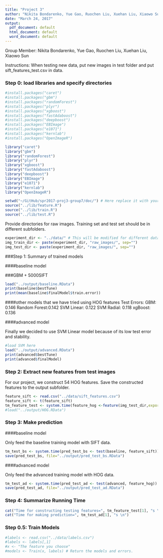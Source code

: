 ---
title: "Project 3"
author: "Nikita Bondarenko, Yue Gao, Ruochen Liu, Xuehan Liu, Xiaowo Sun"
date: "March 24, 2017"
output:
  pdf_document: default
  html_document: default
  word_document: default
---

Group Member:
Nikita Bondarenko, Yue Gao, Ruochen Liu, Xuehan Liu, Xiaowo Sun

Instructions: When testing new data, put new images in test folder and put sift_features_test.csv in data.

### Step 0: load libraries and specify directories
```{r}
#install.packages("caret")
#install.packages("gbm")
#install.packages("randomForest")
#install.packages("plyr")
#install.packages("xgboost")
#install.packages("fastAdaboost")
#install.packages("deepboost")
#install.packages("EBImage")
#install.packages("e1071")
#install.packages("kernlab")
#install.packages("OpenImageR")

library("caret")
library("gbm")
library("randomForest")
library("plyr")
library("xgboost")
library("fastAdaboost")
library("deepboost")
library("EBImage")
library("e1071")
library("kernlab")
library("OpenImageR")
```


```{r wkdir, eval=FALSE}
setwd("~/GitHub/spr2017-proj3-group7/doc/") # Here replace it with your own path or manually set it in RStudio to where this rmd file is located.
source("../lib/feature.R")
source("../lib/train.R")
source("../lib/test.R")
```

Provide directories for raw images. Training set and test set should be in different subfolders. 
```{r}
experiment_dir <- "../data/" # This will be modified for different data sets.
img_train_dir <- paste(experiment_dir, "raw_images/", sep="")
img_test_dir <- paste(experiment_dir, "raw_images/", sep="")
```

###Step 1: Summary of trained models

####baseline model

###GBM + 5000SIFT
```{r}
load("../output/baseline.RData")
print(baseline$bestTune)
print(mean(baseline$finalModel$train.error))
```

####other models that we have tried using HOG features
Test Errors:
GBM: 0.146
Random Forest:0.142
SVM Linear: 0.122
SVM Radial: 0.118
xgBoost: 0.136

####advanced model

Finally we decided to use SVM Linear model because of its low test error and stability.
```{r}
#load SVM here
load("../output/advanced.RData")
print(advanced$bestTune)
print(advanced$finalModel)
```

### Step 2: Extract new features from test images

For our project, we construct 54 HOG features. Save the constructed features to the output subfolder.
```{r}
feature_sift <- read.csv("../data/sift_features.csv")
feature_sift <- t(feature_sift)
tm_feature_test <- system.time(feature_hog <-feature(img_test_dir,export=T))
#load("../output/HOG.RData")
```

### Step 3: Make prediction 

####baseline model

Only feed the baseline training model with SIFT data. 
```{r}
tm_test_bs <- system.time(pred_test_bs <- test(baseline, feature_sift))
save(pred_test_bs, file="../output/pred_test_bs.RData")
```

####advanced model

Only feed the advanced training model with HOG data.
```{r}
tm_test_ad <- system.time(pred_test_ad <- test(advanced, feature_hog))
save(pred_test_ad, file="../output/pred_test_ad.RData")
``` 

### Step 4: Summarize Running Time

```{r}
cat("Time for constructing testing features=", tm_feature_test[1], "s \n")
cat("Time for making prediction=", tm_test_ad[1], "s \n")
```


### Step 0.5: Train Models

```{r}
#labels <- read.csv("../data/labels.csv")
#labels <- labels[,1]
#x <- "The feature you choose"
#models <- Train(x, labels) # Return the models and errors.
```

